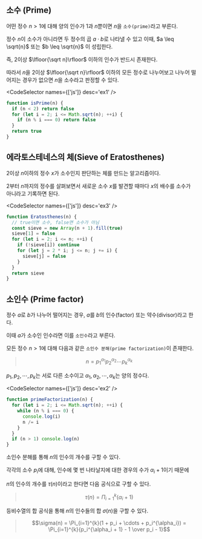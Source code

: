 
## 소수 (Prime)

어떤 정수 $n > 1$에 대해 양의 인수가 1과 $n$뿐이면 $n$을 `소수(prime)`라고 부른다.

정수 $n$이 소수가 아니라면 두 정수의 곱 $a \cdot b$로 나타낼 수 있고 이때, $a \leq \sqrt{n}$ 또는 $b \leq \sqrt{n}$ 이 성립한다.

즉, 2이상 $\lfloor{\sqrt n}\rfloor$ 이하의 인수가 반드시 존재한다.

따라서 $n$을 2이상 $\lfloor{\sqrt n}\rfloor$ 이하의 모든 정수로 나누어보고 나누어 떨어지는 경우가 없으면 $n$을 소수라고 판정할 수 있다.

<CodeSelector names={['js']} desc='ex1' />

```js
function isPrime(n) {
  if (n < 2) return false
  for (let i = 2; i <= Math.sqrt(n); ++i) {
    if (n % i === 0) return false
  }
  return true
}
```

## 에라토스테네스의 체(Sieve of Eratosthenes)

2이상 $n$이하의 정수 $x$가 소수인지 판단하는 체를 만드는 알고리즘이다.

2부터 $n$까지의 정수를 살펴보면서 새로운 소수 $x$를 발견할 때마다 $x$의 배수를 소수가 아니라고 기록하면 된다.

<CodeSelector names={['js']} desc='ex3' />

```js
function Eratosthenes(n) {
  // true이면 소수, false면 소수가 아님
  const sieve = new Array(n + 1).fill(true)
  sieve[1] = false
  for (let i = 2; i <= n; ++i) {
    if (!sieve[i]) continue
    for (let j = 2 * i; j <= n; j += i) {
      sieve[j] = false
    }
  }
  return sieve
}
```

## 소인수 (Prime factor)

정수 $a$로 $b$가 나누어 떨어지는 경우, $a$를 $b$의 인수(factor) 또는 약수(divisor)라고 한다.

이때 $a$가 소수인 인수라면 이를 `소인수`라고 부른다.

모든 정수 $n > 1$에 대해 다음과 같은 `소인수 분해(prime factorization)`이 존재한다.

> $$n = p_1^{\alpha_1} p_2^{\alpha_2} \cdots p_k^{\alpha_k}$$

$p_1, p_2, \cdots, p_k$는 서로 다른 소수이고 $\alpha_1, \alpha_2, \cdots, \alpha_k$는 양의 정수다.

<CodeSelector names={['js']} desc='ex2' />

```js
function primeFactorization(n) {
  for (let i = 2; i <= Math.sqrt(n); ++i) {
    while (n % i === 0) {
      console.log(i)
      n /= i
    }
  }
  if (n > 1) console.log(n)
}
```

소인수 분해를 통해 $n$의 인수의 개수를 구할 수 있다.

각각의 소수 $p_i$에 대해, 인수에 몇 번 나타날지에 대한 경우의 수가 $\alpha_i + 1$이기 때문에

$n$의 인수의 개수를 $\tau(n)$이라고 한다면 다음 공식으로 구할 수 있다.

> $$\tau(n) = \Pi_{i=1}^{k}(\alpha_i + 1)$$

등비수열의 합 공식을 통해 $n$의 인수들의 합 $\sigma(n)$을 구할 수 있다.

> $$\sigma(n) = \Pi_{i=1}^{k}(1 + p_i + \cdots + p_i^{\alpha_i}) = \Pi_{i=1}^{k}{p_i^{\alpha_i + 1} - 1 \over p_i - 1}$$
